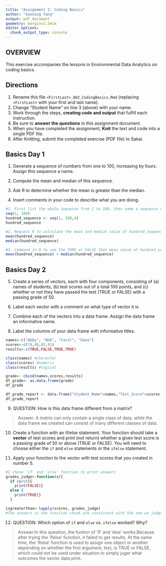 ```yaml
---
title: "Assignment 2: Coding Basics"
author: "Xuening Tang"
output: pdf_document
geometry: margin=2.54cm
editor_options: 
  chunk_output_type: console
---
```


## OVERVIEW

This exercise accompanies the lessons in Environmental Data Analytics on coding basics.

## Directions

1.  Rename this file `<FirstLast>_A02_CodingBasics.Rmd` (replacing `<FirstLast>` with your first and last name).
2.  Change "Student Name" on line 3 (above) with your name.
3.  Work through the steps, **creating code and output** that fulfill each instruction.
4.  Be sure to **answer the questions** in this assignment document.
5.  When you have completed the assignment, **Knit** the text and code into a single PDF file.
6.  After Knitting, submit the completed exercise (PDF file) to Sakai.

## Basics Day 1
1.  Generate a sequence of numbers from one to 100, increasing by fours. Assign this sequence a name.

2.  Compute the mean and median of this sequence.

3.  Ask R to determine whether the mean is greater than the median.

4.  Insert comments in your code to describe what you are doing.

```r
#1. First list the whole sequence from 1 to 100, then name a sequence called "hundred_sequence" and define it starts from 1, ends at 100, increasing by four. Then output the hundred_sequence.
seq(1, 100)
hundred_sequence <- seq(1, 100,4)
hundred_sequence

#2. Request R to calculate the mean and median value of hundred_sequence we set in question 1.
mean(hundred_sequence)
median(hundred_sequence)

#3. Command in R to see the TURE or FALSE that mean value of hundred_sequence is greater than the median value of hundred_sequence.
mean(hundred_sequence) > median(hundred_sequence)

```

## Basics Day 2

5.  Create a series of vectors, each with four components, consisting of (a) names of students, (b) test scores out of a total 100 points, and (c) whether or not they have passed the test (TRUE or FALSE) with a passing grade of 50.

6.  Label each vector with a comment on what type of vector it is.

7.  Combine each of the vectors into a data frame. Assign the data frame an informative name.

8.  Label the columns of your data frame with informative titles.

```r
names<-c("Abby", "Bob", "Carol", "Dave")
scores<-c(78,48,85,91)
results<-c(TRUE,FALSE,TRUE,TRUE)

class(names) #character
class(scores) #numeric
class(results) #logical

grade<- cbind(names,scores,results)  
df_grade<- as.data.frame(grade)
df_grade

df_grade_report <- data.frame("Student_Name"=names,"Test_Score"=scores,"Passing_Result"=results)
df_grade_report
```

9.  QUESTION: How is this data frame different from a matrix?

> Answer: A matrix can only contain a single class of data, while the data frame we created can consist of many different classes of data.

10. Create a function with an if/else statement. Your function should take a **vector** of test scores and print (not return) whether a given test score is a passing grade of 50 or above (TRUE or FALSE). You will need to choose either the `if` and `else` statements or the `ifelse` statement. 

11. Apply your function to the vector with test scores that you created in number 5.

```r
#I chose 'if' and 'else' function to print answers
grades_judge<-function(x){
  if (x<50){
    print(FALSE)} 
  else {
    print(TRUE)}
  }

isgreaterthan<-lapply(scores, grades_judge)
#The answers in the function chunk are consistent with the one we judged before.
```

12. QUESTION: Which option of `if` and `else` vs. `ifelse` worked? Why?

> Answer:In this question, the funtion of 'if' and 'else' works.Because after trying the 'ifelse' function, it failed to get results. At the same time, the 'ifelse' function is used to assign one object or another depending on whether the first argument, test, is TRUE or FALSE, which could not be used under situation to simply juger what outcomes the vector data print.
